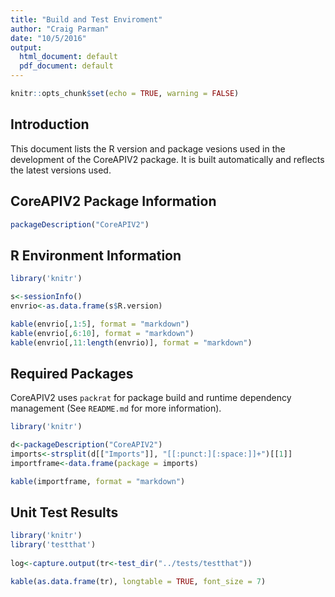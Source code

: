 ```yaml
---
title: "Build and Test Enviroment"
author: "Craig Parman"
date: "10/5/2016"
output:
  html_document: default
  pdf_document: default
---
```


```r
knitr::opts_chunk$set(echo = TRUE, warning = FALSE)
```
## Introduction

This document lists the R version and package vesions used in the development of
the CoreAPIV2 package. It is built automatically and reflects the latest
versions used. 

## CoreAPIV2 Package Information

```r
packageDescription("CoreAPIV2")
```

## R Environment Information

```r
library('knitr')

s<-sessionInfo()
envrio<-as.data.frame(s$R.version)

kable(envrio[,1:5], format = "markdown")
kable(envrio[,6:10], format = "markdown")
kable(envrio[,11:length(envrio)], format = "markdown")
```

## Required Packages

CoreAPIV2 uses `packrat` for package build and runtime dependency management
(See `README.md` for more information).

```r
library('knitr')

d<-packageDescription("CoreAPIV2")
imports<-strsplit(d[["Imports"]], "[[:punct:][:space:]]+")[[1]]
importframe<-data.frame(package = imports)

kable(importframe, format = "markdown")
```

## Unit Test Results

```r
library('knitr')
library('testthat')
 
log<-capture.output(tr<-test_dir("../tests/testthat"))

kable(as.data.frame(tr), longtable = TRUE, font_size = 7)
```
